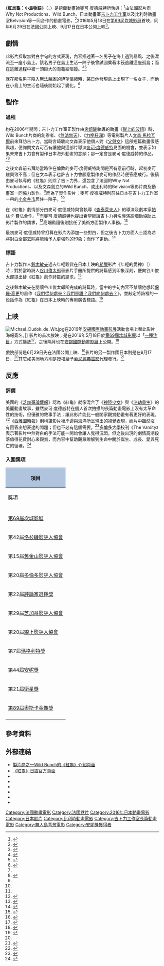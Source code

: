 {{noteTA
|T=zh-hans:紅龜; zh-cn:红海龟 (电影); zh-tw:紅烏龜：小島物語; zh-hk:紅海龜 (電影);zh-mo:紅海龜 (電影);zh-sg:红海龟 (电影);
|G1=Ghibli
|1=zh-cn:摔角王; zh-hk:拚命戰羊; zh-mo:拚命戰羊; zh-sg:摔角王; zh-tw:力挽狂瀾
|2=zh-cn:文森特; zh-hk:文森特; zh-mo:文森特; zh-sg:文森特; zh-tw:文森
|3=zh-cn:荒岛余生; zh-hk:劫後重生; zh-mo:劫後重生; zh-sg:荒岛余生; zh-tw:浩劫重生
|4=zh-cn:戛纳电影节; zh-hk:康城影展; zh-mo:康城影展; zh-sg:戛纳电影节; zh-tw:坎城影展
|5=zh-cn:好莱坞报道; zh-hk:荷里活報道; zh-mo:荷里活報道; zh-sg:好莱坞报道; zh-tw:好萊塢報導
|6=zh-hans:在线影评人协会; zh-hant:線上影評人協會
}}
{{Infobox animanga/Headerofja
|title= 紅烏龜：小島物語<br>{{lang|ja|レッドタートル ある島の物語}}<br>{{lang|fr|La Tortue Rouge}}
|image= La Tortue Rouge(Movie Poster).jpg
|size= 200px
|caption= 法語版電影海報
}}
{{Infobox animanga/name
|original=  
|official= 
|formal= {{flagicon|TWN}} 紅-{}-烏龜：小島物語<br />{{flagicon|HK}} 紅-{}-海龜
|common= {{flagicon|CHN}}{{flagicon|MAC}}{{flagicon|SGP}}{{flagicon|MYS}} 红-{}-海龟
}}
{{Infobox animanga/Movie
|標題= 紅龜
|導演= [[麥可·度德威特|麥可·度德威特]]
|腳本= 麥可·度德威特<br>[[帕絲卡·費弘|帕絲卡·費弘]]
|音樂= 羅蘭·培瑞茲·戴·瑪（{{lang|fr|Laurent Perez del Mar}}）
|製作= Why Not Productions<br>Wild Bunch<br>[[吉卜力工作室|吉卜力工作室]]<br>Arte France Cinéma<br>CN4 Productions<br>Belvision
|影片發行={{flagicon|FRA}}Wild Bunch<br>{{flagicon|JPN}}[[東寶|東寶]]<br>{{flagicon|TWN}}[[威望國際|威望國際]]
|其他影片發行={{flagicon|USA}}[[索尼經典電影|索尼經典電影]]<ref>{{cite web|url=http://www.hollywoodreporter.com/news/cannes-sony-pictures-classics-takes-895659 |title=Cannes: Sony Pictures Classics Takes 'The Red Turtle' |work=[[好萊塢報導|-{zh-cn:好莱坞报道; zh-hk:荷里活報道; zh-mo:荷里活報道; zh-sg:好莱坞报道; zh-tw:好萊塢報導}-]] |author=Rebecca Ford |date=2016年5月19日 |accessdate=2016年5月30日}}</ref>
|上映日= {{flagicon|FRA}}2016年6月29日<br>{{flagicon|JPN}}2016年9月17日<br>{{flagicon|HK}}2017年4月22日{{small|（[[香港國際電影節|香港國際電影節]]）}}
|片長= 80分
|版權=2016 Studio Ghibli - Wild Bunch - Why Not Productions - Arte France Cinéma - CN4 Productions - Belvision
|其他= 臺灣以線上影音平台方式放映
}}
{{Infobox animanga/Footerofja}}

《'''紅烏龜：小島物語'''》（{{lang-fr|La Tortue Rouge}}、{{lang-ja|レッドタートル ある島の物語}}）是荷蘭動畫師[[麥可·度德威特|麥可·度德威特]]所執導；<ref name="Eiga20151210">{{cite web|url=http://eiga.com/news/20151210/20/ |script-title=ja:スタジオジブリ、海外の作家を初プロデュース！「レッド・タートル」は東宝配給 |work=eiga.com |date=2015年12月10日 |accessdate=2015年12月11日}}</ref>由法國影片商Why Not Productions、Wild Bunch、日本動畫室[[吉卜力工作室|吉卜力工作室]]以及比利時動畫室Belvision等一同合作的動畫電影，<ref>{{cite web |url=http://www.arte.tv/sites/fr/olivierpere/2014/02/18/arte-france-cinema-coproduit-the-red-turtle-premier-long-metrage-danimation-de-michael-dudok-de-wit/ |title=Arte France Cinéma coproduit The Red Turtle, premier long métrage d'animation de Michael Dudok de Wit |work=ARTE |date=2014年2月18日 |accessdate=2015年12月11日 |archive-date=2015年7月17日 |archive-url=https://web.archive.org/web/20150717070823/http://www.arte.tv/sites/fr/olivierpere/2014/02/18/arte-france-cinema-coproduit-the-red-turtle-premier-long-metrage-danimation-de-michael-dudok-de-wit/ |dead-url=yes }}</ref>2016年5月18日在[[第69屆坎城影展|第69屆坎城影展]]首映，同年6月29日在法國公開上映、9月17日在日本公開上映<ref>{{cite web|url=http://www.asahi.com/and_M/interest/entertainment/Cfettp11512100054.html |script-title=ja:スタジオジブリ「レッドタートル」16年９月公開 |publisher=[[朝日新聞|朝日新聞]] |date=2015年12月10日 |accessdate=2015年12月11日}}</ref>。

== 劇情 ==
此影片採取無對白字句的方式表現，內容描述著一名男子在海上遇到暴風、之後漂流至一座小島上。該名男子在島上生活一陣子後曾試圖乘著木筏逃離這座孤島；而在逃離過程中被一頭巨大的海龜給阻擾。<ref name="ScreenDaily">{{cite web |url=http://www.screendaily.com/festivals/cannes/cannes-wild-bunch-unveils-first-titles/5086970.article |title=Wild Bunch unveils first titles on Cannes slate |publisher=ScreenDaily |author=Melanie Goodfellow |date=2015年4月24日 |accessdate=2015年12月11日 |archive-date=2016年5月9日 |archive-url=https://web.archive.org/web/20160509144048/http://www.screendaily.com/festivals/cannes/cannes-wild-bunch-unveils-first-titles/5086970.article |dead-url=no }}</ref><ref>{{cite web|url=http://www.cinematoday.jp/page/N0082805 |script-title=ja:スタジオジブリ新作『レッドタートル』がカンヌでスタンディングオベーション！【第69回カンヌ国際映画祭】 |work=Cinema Today |date=2016年5月19日 |accessdate=2016年5月30日}}</ref>

就在那名男子陷入無法脫困的絕望情緒時，某日他發現島上出現了一名女子，而他在小島上的生活也隨後開始起了變化。<ref>{{cite web|url=http://www.cinemacafe.net/article/2016/05/19/40566.html |script-title=ja:ジブリ最新作、カンヌ映画祭でスタンディングオベーションやまず 『レッドタートル』 |work=Cinema Cafe |date=2016年5月19日 |accessdate=2016年5月30日}}</ref>

== 製作 ==
=== 過程 ===
約在2006年期間；吉卜力工作室正製作由[[宮崎駿|宮崎駿]]執導的動畫《[[崖上的波妞|崖上的波妞]]》時，Wild Bunch片商的創辦者、《[[無法無天|無法無天]]》、《[[力挽狂瀾|力挽狂瀾]]》等電影製片人[[文森·馬拉瓦爾|文森·馬拉瓦爾]]前來拜訪吉卜力。當時宮崎駿向文森表示他個人對《[[父與女|父與女]]》這部短篇動畫很感興趣，便詢問文森可否有讓他與這部片導演[[麥可·度德威特|麥可·度德威特]]見面的機會，並表示如果未來吉卜力會有製作日本海外動畫的念頭；那一定會是麥可·度德威特的作品。<ref name="ScreenDaily"/><ref>{{cite web|url=http://www.cinematoday.jp/page/N0082907 |script-title=ja:ジブリ新作『レッドタートル』がカンヌで特別賞！高畑監督も喜び【第69回カンヌ国際映画祭 |work=Cinema Today |date=2016年5月22日 |accessdate=2016年5月30日}}</ref>

之後文森前去拜訪當時住在倫敦的麥可·度德威特詢問是否有意前行時，起初麥可雖興致不高；但在文森表示也許吉卜力會願意製作麥可的作品時便答應成行。後續由麥可執導的《紅龜》則除了吉卜力外，還包含了法國的Why Not Productions、以及文森創立的Wild Bunch、或比利時的Belvision等影片商及動畫室一同協力製作。<ref name="ScreenDaily"/>而為了製作影片；麥可·度德威特則前往日本在吉卜力工作室一帶的[[小金井市|小金井市]]居住一陣子。<ref name="Eiga20151210"/>

在《紅龜》劇情部分由麥可·度德威特與曾執導《[[查泰萊夫人|查泰萊夫人]]》的導演及劇本家[[帕絲卡·費弘|帕絲卡·費弘]]合作。<ref name="ScreenDaily"/>而麥可·度德威特也提出希望能讓吉卜力另名導演[[高畑勳|高畑勳]]協助此影片製作的請求，<ref>{{cite web|url=http://eiga.com/news/20160901/21/ |script-title=ja:高畑勲監督「レッド・タートル」完成度にご満悦　宮崎駿監督が語った“3つの思い”とは |work={{lang|ja|映画}}.com |date=2016年9月1日 |accessdate=2017年2月26日}}</ref>高畑勳隨後則接任了美術方面製作人事務。<ref>{{cite web|url=http://natalie.mu/eiga/news/168850 |script-title=ja:スタジオジブリが贈る長編「レッドタートル」、高畑勲が海外の作家とタッグ |work=[[Natalie_(網站)|Natalie]] |date=2015年12月10日 |accessdate=2015年12月11日}}</ref>

最初麥可·度德威特曾打算在影片內添加一些對白，但之後吉卜力方面人士認為若將對白全部去除將能給予人更強烈的印象；而作了更動。<ref>{{cite web|url=http://www.cinemacafe.net/article/2016/09/01/43101.html |script-title=ja:スタジオジブリ最新作『レッドタートル ある島の物語』、セリフがない理由は？ |work=Cinema Cafe |date=2016年9月1日 |accessdate=2017年2月26日}}</ref>

=== 標語 ===
吉卜力製作人[[鈴木敏夫|鈴木敏夫]]過去年輕觀賞在日本上映的[[希臘|希臘]]影片《年輕的愛神》（{{lang|el|Μικρές Αφροδίτες}}）時；對於當時詩人[[谷川俊太郎|谷川俊太郎]]替影片手冊所提供的詩篇感到印象深刻，便向谷川俊太郎提出替《紅龜》創作詩篇的請求。<ref>{{cite web|url=http://www.cinematoday.jp/page/N0084326 |script-title=ja:ジブリ新作『レッドタートル』のキャッチコピー、谷川俊太郎が作ったものだった |work=Cinema Today |date=2016年7月10日 |accessdate=2017年2月26日}}</ref>

之後鈴木敏夫在閱讀谷川俊太郎所完成的詩篇時，當中的字句內容不禁讓他想起[[保羅·高更|保羅·高更]]的畫作《[[我們從何處來？我們是誰？我們向何處去？|我們從何處來？我們是誰？我們向何處去？]]》，並敲定將詩裡的一段話{{nihongo|「不知從何而來、從何而去，就是所謂的生命吧？」|どこから来たのか どこへ行くのか　いのちは？}}作為《紅龜》在日本上映時的專用廣告標語。<ref>{{cite book |script-title=ja:《ジブリの仲間たち》 |publisher=[[新潮社|新潮社]] |author=[[鈴木敏夫|鈴木敏夫]] |location=日本 |isbn=978-410-610-674-3 |date=2016年6月20日 |chapter=〈{{lang|ja|あとがき}}〉|page=296頁}}</ref>

== 上映 ==
[[File:Michael_Dudok_de_Wit.jpg|thumb]]在2016年[[安錫國際動畫影展|安錫國際動畫影展]]活動會場上替此影片海報簽名。]]
影片的首次放映；是在2016年5月18日於[[第69屆坎城影展|第69屆坎城影展]]以「[[一種注目|一種注目]]」方式播放<ref name="Natalie183603">{{cite web|url=http://natalie.mu/eiga/news/183603 |script-title=ja:ジブリ「レッドタートル」がカンヌある視点部門に出品、鈴木敏夫のコメント到着 |work=[[Natalie_(網站)|Natalie]] |date=2016年4月14日 |accessdate=2016年4月29日}}</ref>，之後隔月也在[[安錫國際動畫影展|安錫國際動畫影展]]上公開。<ref>{{cite web|url=http://www.screendaily.com/news/annecy-animation-festival-unveils-2016-line-up/5103120.article |title=Annecy animation festival unveils 2016 line-up |work=Screen Daily |author=Melanie Goodfellow |date=2016年4月28日 |accessdate=2017年2月26日}}</ref>

戲院部份是6月29日先在法國公開上映、<ref>{{cite web|url=http://www.allocine.fr/film/fichefilm_gen_cfilm=243780.html |script-title=fr:LA TORTUE ROUGE |work=Allocine |accessdate=2017年2月26日}}</ref>影片的另一製作國日本則是在9月17日，<ref name="Natalie183603"/>其它如美洲地方則是授權給予[[索尼經典電影|索尼經典電影]]代理發行。<ref>{{cite web|url=http://www.hollywoodreporter.com/news/cannes-sony-pictures-classics-takes-895659 |title=Cannes: Sony Pictures Classics Takes 'The Red Turtle' |work=[[好萊塢報導|好萊塢報導]] |author=Rebecca Ford |date=2016年5月19日 |accessdate=2017年2月26日}}</ref>

== 反應 ==
=== 評價 ===
美國的《[[芝加哥論壇報|芝加哥論壇報]]》認為《紅龜》就像混合了《[[神隱少女|神隱少女]]》與《[[浩劫重生|浩劫重生]]》的美麗動畫故事，雖然麥可·度德威特在個人首次拍攝的長篇動畫電影上沒有太革命性的技術，但優雅的敘事手法；讓此影片能比一般闔家觀賞動畫有著更好的表現。<ref>{{cite web|url=http://www.chicagotribune.com/entertainment/movies/sc-red-turtle-mov-rev-0207-20170207-column.html |title='The Red Turtle' review: 'Cast Away' meets 'Spirited Away' in beautifully animated story |work=[[芝加哥論壇報|芝加哥論壇報]] |author=Michael Phillips |date=2017年月2日9 |accessdate=2017年2月26日}}</ref>《[[西雅圖時報|西雅圖時報]]》則稱讚影片裡岸邊與海洋所呈現出的視覺表現，而片中雖然沒有回答出想表達的問題；但也不必有這個需要。<ref>{{cite web|url=http://www.seattletimes.com/entertainment/movies/red-turtle-review-a-man-lost-at-sea-finds-love/ |title='Red Turtle' review: A man lost at sea finds love |work=[[西雅圖時報|西雅圖時報]] |author=Moira Macdonald |date=2017年2月14日 |accessdate=2017年2月26日}}</ref>[[多倫多大學|多倫多大學]]校刊《The Varsity》表示著影片中無對白的手法可能一開始會讓人覺得沉悶，但之後出現的劇情高潮段落值得花費耐心來觀賞，而內容中幫助觀眾瞭解到生命中關於誕生、成長、愛與死亡的循環。<ref>{{cite web|url=http://thevarsity.ca/2017/01/29/film-review-the-red-turtle/ |title=Film review: The Red Turtle |work=The Varsity |author=Edgar Vargas |date=2017年1月29日 |accessdate=2017年2月26日}}</ref>

=== 入圍獎項 ===
{| class="wikitable sortable" style="font-size:small"
|- style="background:#ccc; text-align:center;"
! colspan="6" style="background: LightSteelBlue;" | 項目
|- style="background:#ccc; text-align:center;"
! 獎項
! 頒獎日期
! 項目
! 得主
! 結果
|-
|-
| rowspan="3"| [[第69屆坎城影展|第69屆坎城影展]]
| rowspan="3"| 2016年5月21日
| [[一種注目|一種注目]]特別獎
| rowspan="3"| [[麥可·度德威特|麥可·度德威特]]
| {{won}}<ref name="CartoonBrew">{{cite web |url=http://www.cartoonbrew.com/feature-film/michael-dudok-de-wits-red-turtle-wins-cannes-139866.html |title=Michael Dudok de Wit’s ‘The Red Turtle’ Wins At Cannes |work=Cartoon Brew |author=Amid Amidi |date=2016年5月22日 |accessdate=2016年5月30日 |archive-date=2016年8月18日 |archive-url=https://web.archive.org/web/20160818050826/http://www.cartoonbrew.com/feature-film/michael-dudok-de-wits-red-turtle-wins-cannes-139866.html |dead-url=no }}</ref>
|-
| 一種注目最佳影片
| {{nom}}<ref name="CartoonBrew"/>
|-
| [[金棕櫚獎|金棕櫚獎]]
| {{nom}}<ref name="CartoonBrew"/>
|-
|第42屆[[洛杉磯影評人協會|洛杉磯影評人協會]]
|2016年12月4日
|[[洛杉磯影評人協會最佳動畫片獎|洛杉磯影評人協會最佳動畫片獎]]
| rowspan="6"|紅龜
|{{draw|亞軍}}<ref>{{cite web |url=http://lafca.net/years/2016.html |title=42nd Annual Los Angeles Film Critics Association Awards 2016 Winners |work=[[洛杉磯影評人協會|洛杉磯影評人協會]] |date=2016年12月4日 |accessdate=2017年2月26日 |archive-url=https://web.archive.org/web/20161221033342/http://lafca.net/years/2016.html |archive-date=2016年12月21日 |dead-url=yes }}</ref>
|-
| 第15屆[[舊金山影評人協會|舊金山影評人協會]]
| 2016年12月11日
| [[舊金山影評人協會最佳動畫片獎|舊金山影評人協會最佳動畫片獎]]
| {{won}}<ref>{{cite web |url=http://www.hollywoodreporter.com/news/moonlight-named-best-picture-by-san-francisco-film-critics-circle-955302 |title='Moonlight' Named Best Picture by San Francisco Film Critics Circle |work=[[好萊塢報導|好萊塢報導]] |author=Kimberly Nordyke |date=2016年12月12日 |accessdate=2017年2月26日 |archive-date=2016年12月21日 |archive-url=https://web.archive.org/web/20161221070208/http://www.hollywoodreporter.com/news/moonlight-named-best-picture-by-san-francisco-film-critics-circle-955302 |dead-url=no }}</ref>
|-
| 第20屆[[多倫多影評人協會|多倫多影評人協會]]
| 2016年12月11日
| [[多倫多影評人協會獎最佳動畫片|多倫多影評人協會獎最佳動畫片]]
| {{draw|亞軍}}<ref>{{cite web|url=http://torontofilmcritics.com/features/tfca-names-moonlight-best-film-2016/ |title=THE TFCA NAMES MOONLIGHT THE BEST FILM OF 2016 |work=[[多倫多影評人協會|多倫多影評人協會]] |date=2016年12月12日 |accessdate=2017年2月26日}}</ref>
|-
|第22屆[[評論家選擇獎|評論家選擇獎]]
| 2016年12月11日
| [[評論家選擇獎最佳動畫片|評論家選擇獎最佳動畫片]]
| {{nominated}}<ref>{{cite web |url=http://www.criticschoice.com/critics-choice-awards/ |title=Critics' Choice Awards |work=[[評論家選擇獎|評論家選擇獎]] |accessdate=2017年2月26日 |archive-date=2018年1月12日 |archive-url=https://archive.today/20180112120155/http://www.criticschoice.com/critics-choice-awards/ |dead-url=no }}</ref>
|-
| 第29屆[[芝加哥影評人協會|芝加哥影評人協會]]
| 2016年12月15日
| [[芝加哥影評人協會獎最佳動畫片|芝加哥影評人協會獎最佳動畫片]]
| {{nom}}<ref>{{cite web |url=http://www.chicagofilmcritics.org/component/content/article/148-cfca-nominees-2016 |title=The 2016 Chicago Film Critics Association Award Nominees |work=[[芝加哥影評人協會|芝加哥影評人協會]] |accessdate=2017年2月26日 |deadurl=yes |archiveurl=https://web.archive.org/web/20161220200944/http://www.chicagofilmcritics.org/component/content/article/148-cfca-nominees-2016 |archivedate=2016年12月20日 }}</ref>
|-
| 第20屆[[線上影評人協會|線上影評人協會]]
| 2016年12月27日
| [[線上影評人協會最佳動畫片獎|線上影評人協會最佳動畫片獎]]
| {{nom}}<ref>{{cite web |url=http://ofcs.org/awards/2016-awards-20th-annual/ |title=2016 Awards (20th Annual) |work=[[線上影評人協會|線上影評人協會]] |date=2016年12月27日 |accessdate=2017年2月26日 |archive-date=2016年12月28日 |archive-url=https://web.archive.org/web/20161228032732/http://ofcs.org/awards/2016-awards-20th-annual/ |dead-url=yes }}</ref>
|-
| rowspan="2"| 第7屆[[瑪格利特獎|瑪格利特獎]]
| rowspan="2"| 2017年2月4日
| [[瑪格利特獎最佳配樂獎|瑪格利特獎最佳配樂獎]]
| 尼爾斯·方茲（Nils Fauth）與彼得·索丹（Peter Soldan）
| {{nom}}<ref name="Magritte">{{cite web |url=http://www.lesmagritteducinema.com/works.php?lang=fr |script-title=fr:Les Magritte du Cinéma 7e édition - février 2017 |work={{lang|fr|Académie André Delvaux}} |accessdate=2017年2月26日 |archive-url=https://web.archive.org/web/20170210051538/http://www.lesmagritteducinema.com/works.php?lang=fr |archive-date=2017年2月10日 |dead-url=yes }}</ref>
|-
| [[瑪格利特獎最佳聯合出品國外影片|瑪格利特獎最佳聯合出品國外影片]]
| 紅龜
| {{won}}<ref name="Magritte"/>
|-
| rowspan="5"| 第44屆[[安妮獎|安妮獎]]
| rowspan="5"| 2017年2月4日
| 最佳獨立製作長篇動畫獎
| 紅龜
| {{won}}<ref name="Annie">{{cite web |url=http://annieawards.org/nominees/#1 |title=44th Annie Award Nominees |work=[[安妮獎|安妮獎]] |date=2016年11月28日 |accessdate=2017年2月26日 |archive-date=2014年12月14日 |archive-url=https://web.archive.org/web/20141214091232/http://annieawards.org/nominees/#1 |dead-url=no }}</ref>
|-
| 最佳動畫特效獎
| 穆魯德·奧希德（Mouloud Oussid）
| {{nom}}<ref name="Annie"/>
|-
| 最佳導演獎
| 麥可·度德威特
| {{nom}}<ref name="Annie"/>
|-
| 最佳動畫配樂獎
| 羅蘭·培瑞茲·戴·瑪
| {{nom}}<ref name="Annie"/>
|-
| 最佳劇本獎
| 麥可·度德威特與[[帕絲卡·費弘|帕絲卡·費弘]]
| {{nom}}<ref name="Annie"/>
|-
| 第21屆[[衛星獎|衛星獎]]
| 2017年2月19日
| [[衛星獎最佳動畫片或混合媒體長片獎|衛星獎最佳動畫片或混合媒體長片獎]]
| 紅龜
| {{nom}}<ref>{{cite web |url=http://www.pressacademy.com/award_cat/current-nominees/ |title=2016 WINNERS & NOMINEES |work=International Press Academy |accessdate=2017年2月26日 |archive-date=2016年3月12日 |archive-url=https://web.archive.org/web/20160312084225/http://www.pressacademy.com/award_cat/current-nominees/ |dead-url=no }}</ref>
|-
| [[第89屆奧斯卡金像獎|第89屆奧斯卡金像獎]]
| 2017年2月26日
| [[奧斯卡最佳動畫片獎|奧斯卡最佳動畫片獎]]
| 麥可·度德威特與[[鈴木敏夫|鈴木敏夫]]
| {{nom}} <ref>{{cite news |url=http://edit.hollywoodreporter.com/lists/oscar-nominations-2017-complete-list-nominees-960044 |title=Oscars: 'La La Land' Ties Record With 14 Nominations |publisher=[[好萊塢報導|好萊塢報導]] |author=Kimberly Nordyke、Hilary Lewis |date=2017年1月24日 |accessdate=2017年2月26日 }}{{Dead link|date=2019年4月 |bot=InternetArchiveBot |fix-attempted=yes }}</ref><br/><ref>{{cite news |url=http://variety.com/2017/film/news/2017-oscar-nominations-academy-awards-nominees-1201968107/ |title=Oscar Nominations: Complete List |publisher=[[綜藝_(雜誌)|綜藝]] |date=2017年1月24日 |accessdate=2017年2月26日 |archive-date=2017年1月24日 |archive-url=https://web.archive.org/web/20170124150844/http://variety.com/2017/film/news/2017-oscar-nominations-academy-awards-nominees-1201968107/ |dead-url=no }}</ref>
|-
|}

== 參考資料 ==
{{reflist|2}}

== 外部連結 ==
*[https://web.archive.org/web/20160531225054/http://www.wildbunch.biz/movie/red-turtle-the/ 製片商之一Wild Bunch的《紅龜》介紹頁面]{{en}}
*[https://web.archive.org/web/20160513213011/http://red-turtle.jp/ 《紅龜》日語官方頁面]{{ja}}
* {{IMDB title|3666024}}
* {{bcdb title|165631}}
* {{douban|26376558}}
* {{Mojo title|theredturtle}}
* {{Rotten Tomatoes|the_red_turtle}}
* {{Metacritic film|the-red-turtle}}

{{吉卜力工作室}}
{{Authority control}}

{{DEFAULTSORT:La Tortue Rouge}}
[[Category:法國動畫電影|Category:法國動畫電影]]
[[Category:法國默片|Category:法國默片]]
[[Category:2016年日本動畫電影|Category:2016年日本動畫電影]]
[[Category:日本默片|Category:日本默片]]
[[Category:比利時動畫電影|Category:比利時動畫電影]]
[[Category:吉卜力工作室長篇動畫電影|Category:吉卜力工作室長篇動畫電影]]
[[Category:無人島背景電影|Category:無人島背景電影]]
[[Category:安妮獎獲得者|Category:安妮獎獲得者]]